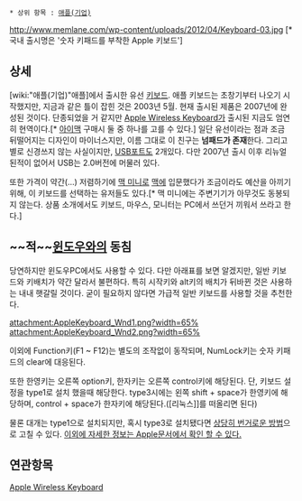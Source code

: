  * 상위 항목 : [[애플(기업)]]

http://www.memlane.com/wp-content/uploads/2012/04/Keyboard-03.jpg
{{{+1 Apple Keyboard with Numeric Keypad}}}[* 국내 출시명은 '숫자 키패드를 부착한 Apple 키보드']

== 상세 ==
[wiki:"애플(기업)"애플]에서 출시한 유선 [[키보드]]. 애플 키보드는 초창기부터 나오기 시작했지만, 지금과 같은 틀이 잡힌 것은 2003년 5월. 현재 출시된 제품은 2007년에 완성된 것이다. 단종되었을 거 같지만 [[Apple Wireless Keyboard]]가 출시된 지금도 엄연히 현역이다.[* [[아이맥]] 구매시  둘 중 하나를 고를 수 있다.] 일단 유선이라는 점과 조금 뒤떨어지는 디자인이 마이너스지만, 이름 그대로 이 친구는 '''넘패드가 존재'''한다. 그리고 별로 신경쓰지 않는 사실이지만, [[USB]]포트도 2개있다. 다만 2007년 출시 이후 리뉴얼 된적이 없어서 USB는 2.0버전에 머물러 있다.

또한 가격이 약간(…) 저렴하기에 [[맥 미니]]로 [[맥]]에 입문했다가 조금이라도 예산을 아끼기 위해, 이 키보드를 선택하는 유저들도 있다.[* 맥 미니에는 주변기기가 아무것도 동봉되지 않는다. 상품 소개에서도 키보드, 마우스, 모니터는 PC에서 쓰던거 끼워서 쓰라고 한다.]

== ~~적~~[[윈도우]]와의 동침 ==
당연하지만 윈도우PC에서도 사용할 수 있다.
다만 아래표를 보면 알겠지만, 일반 키보드와 키배치가 약간 달라서 불편하다. 특히 시작키와 alt키의 배치가 뒤바뀐 것은 사용하는 내내 햇갈릴 것이다. 굳이 필요하지 않다면 가급적 일반 키보드를 사용할 것을 추천한다.

attachment:AppleKeyboard_Wnd1.png?width=65%
attachment:AppleKeyboard_Wnd2.png?width=65%


이외에 Function키(F1 ~ F12)는 별도의 조작없이 동작되며, NumLock키는 숫자 키패드의 clear에 대응된다.

또한 한영키는 오른쪽 option키, 한자키는 오른쪽 control키에 해당된다. 단, 키보드 설정을 type1로 설치 했을때 해당한다. type3시에는 왼쪽 shift + space가 한영키에 해당하며, control + space가 한자키에 해당된다.([리눅스]]를 떠올리면 된다)

물론 대개는 type1으로 설치되지만, 혹시 type3로 설치됐다면 [http://trebrones.tistory.com/entry/키보드-타입-변경 상당히 번거로운 방법]으로 고칠 수 있다. 
[http://support.apple.com/kb/HT5636?viewlocale=ko_KR&locale=ko_KR 이외에 자세한 정보는 Apple문서에서 확인 할 수 있다. ]

== 연관항목 ==
[[Apple Wireless Keyboard]]
